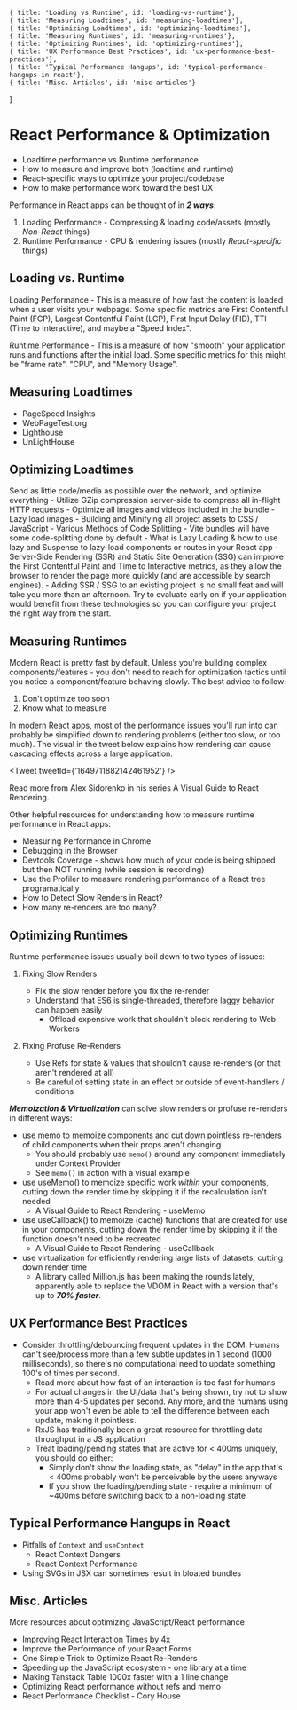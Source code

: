

	{ title: 'Loading vs Runtime', id: 'loading-vs-runtime'},
	{ title: 'Measuring Loadtimes', id: 'measuring-loadtimes'},
	{ title: 'Optimizing Loadtimes', id: 'optimizing-loadtimes'},
	{ title: 'Measuring Runtimes', id: 'measuring-runtimes'},
	{ title: 'Optimizing Runtimes', id: 'optimizing-runtimes'},
	{ title: 'UX Performance Best Practices', id: 'ux-performance-best-practices'},
	{ title: 'Typical Performance Hangups', id: 'typical-performance-hangups-in-react'},
	{ title: 'Misc. Articles', id: 'misc-articles'}
]

# React Performance & Optimization

<Summary>
  <ul>
    <li>Loadtime performance vs Runtime performance</li>
    <li>How to measure and improve both (loadtime and runtime)</li>
    <li>React-specific ways to optimize your project/codebase</li>
    <li>How to make performance work toward the best UX</li>
  </ul>
</Summary>

Performance in React apps can be thought of in ***2 ways***:

1. Loading Performance - Compressing &amp; loading code/assets (mostly *Non-React* things)
2. Runtime Performance - CPU &amp; rendering issues (mostly *React-specific* things)

## Loading vs. Runtime

Loading Performance - This is a measure of how fast the content is loaded when a user visits your webpage. Some specific metrics are First Contentful Paint (FCP), Largest Contentful Paint (LCP), First Input Delay (FID), TTI (Time to Interactive), and maybe a "Speed Index".

Runtime Performance - This is a measure of how "smooth" your application runs and functions after the initial load. Some specific metrics for this might be "frame rate", "CPU", and "Memory Usage".

## Measuring Loadtimes

- <Resource url='https://pagespeed.web.dev/'>PageSpeed Insights</Resource>
- <Resource url='https://webpagetest.org/'>WebPageTest.org</Resource>
- <Resource url='https://developer.chrome.com/docs/lighthouse/overview/'>Lighthouse</Resource>
- <Resource url='https://unlighthouse.dev/'>UnLightHouse</Resource>

## Optimizing Loadtimes

Send as little code/media as possible over the network, and optimize everything 
	- Utilize <Resource url='https://developer.mozilla.org/en-US/docs/Glossary/GZip_compression'>GZip compression</Resource> server-side to compress all in-flight HTTP requests
	- Optimize all <Resource url='https://kinsta.com/blog/optimize-images-for-web/'>images</Resource> and <Resource url='https://www.keycdn.com/blog/video-optimization'>videos</Resource> included in the bundle
		- Lazy load <Resource url='https://web.dev/browser-level-image-lazy-loading/'>images</Resource>
	- <Resource url='https://vitejs.dev/config/build-options.html'>Building</Resource> and <Resource url='https://vitejs.dev/config/build-options.html#build-minify'>Minifying</Resource> all project assets to CSS / JavaScript
	- Various Methods of Code Splitting
		- Vite bundles will have some code-splitting <Resource url='https://vitejs.dev/guide/features.html'>done</Resource> by <Resource url='https://vitejs.dev/guide/features.html#build-optimizations'>default</Resource>
		- What is <Resource url='https://developer.mozilla.org/en-US/docs/Web/Performance/Lazy_loading'>Lazy Loading</Resource> & how to use <Resource url='https://react.dev/reference/react/lazy'>lazy</Resource> and <Resource url='https://react.dev/reference/react/Suspense'>Suspense</Resource> to <Resource url='https://blog.bitsrc.io/lazy-loading-react-components-with-react-lazy-and-suspense-f05c4cfde10c'>lazy-load</Resource> components or routes in your React app
	- <Resource url='https://www.youtube.com/watch?v=bfLFHp7Sbkg'>Server-Side Rendering (SSR)</Resource> and <Resource url='https://www.youtube.com/watch?v=bfLFHp7Sbkg'>Static Site Generation (SSG)</Resource> can improve the First Contentful Paint and Time to Interactive metrics, as they allow the browser to render the page more quickly (and are accessible by search engines).
		- Adding SSR / SSG to an existing project is no small feat and will take you more than an afternoon. Try to evaluate early on if your application would benefit from these technologies so you can configure your project the right way from the start.

## Measuring Runtimes

Modern React is pretty fast by default. Unless you're building complex components/features - you don't need to reach for optimization tactics until you notice a component/feature behaving slowly. The best advice to follow:

1. Don't optimize too soon 
2. Know what to measure 

In modern React apps, most of the performance issues you'll run into can probably be simplified down to rendering problems (either too slow, or too much). The visual in the tweet below explains how rendering can cause cascading effects across a large application.

<Tweet tweetId={'1649711882142461952'} />

Read more from Alex Sidorenko in his series <Resource url='https://alexsidorenko.com/blog/react-render-always-rerenders/'>A Visual Guide to React Rendering</Resource>.

Other helpful resources for understanding how to measure runtime performance in React apps: 

- <Resource url='https://developer.chrome.com/docs/devtools/performance/'>Measuring Performance in Chrome</Resource>
- <Resource url='https://javascript.info/debugging-chrome'>Debugging in the Browser</Resource>
- <Resource url='https://developer.chrome.com/docs/devtools/coverage/'>Devtools Coverage</Resource> - shows how much of your code is being shipped but then NOT running (while session is recording)
- Use the <Resource url='https://react.dev/reference/react/Profiler'>Profiler</Resource> to measure rendering performance of a React tree programatically
- <Resource url='https://alexsidorenko.com/blog/react-performance-slow-renders/'>How to Detect Slow Renders in React?</Resource>
- <Resource url='https://alexsidorenko.com/blog/react-how-many-rerenders/'>How many re-renders are too many?</Resource>

## Optimizing Runtimes

Runtime performance issues usually boil down to two types of issues:

1. Fixing Slow Renders 
	- <Resource url='https://kentcdodds.com/blog/fix-the-slow-render-before-you-fix-the-re-render'>Fix the slow render before you fix the re-render</Resource>
	- Understand that ES6 is <Resource url='https://javascript.info/event-loop'>single-threaded</Resource>, therefore laggy behavior can happen easily
		- Offload expensive work that shouldn't block rendering to <Resource url='https://developer.mozilla.org/en-US/docs/Web/API/Web_Workers_API/Using_web_workers'>Web Workers</Resource>

2. Fixing Profuse Re-Renders 
	- Use <Resource url='https://react.dev/learn/referencing-values-with-refs'>Refs</Resource> for state & values that <Resource url='https://www.smashingmagazine.com/2020/11/react-useref-hook/'>shouldn't cause re-renders</Resource> (or that aren't rendered at all)
	- Be careful of setting state in an effect or outside of event-handlers / conditions


***Memoization & Virtualization*** can solve slow renders or profuse re-renders in different ways:

- use <Resource url='https://react.dev/reference/react/memo'>memo</Resource> to memoize components and cut down pointless re-renders of child components when their props aren't changing
	- You should probably use `memo()` around any component immediately under <Resource url='https://alexsidorenko.com/blog/react-render-context/'>Context Provider</Resource>
	- See `memo()` in action with a <Resource url='https://codesandbox.io/s/a-visual-guide-to-react-rendering-sandbox-td70u?file=/src/sandbox.jsx'>visual example</Resource>
- use <Resource url='https://react.dev/reference/react/useMemo#usememo'>useMemo()</Resource> to memoize specific work *within* your components, cutting down the render time by skipping it if the recalculation isn't needed
	- <Resource url='https://alexsidorenko.com/blog/react-render-usememo/'>A Visual Guide to React Rendering - useMemo</Resource>
- use <Resource url='https://react.dev/reference/react/useCallback'>useCallback()</Resource> to memoize (cache) functions that are created for use in your components, cutting down the render time by skipping it if the function doesn't need to be recreated
	- <Resource url='https://alexsidorenko.com/blog/react-render-usecallback/'>A Visual Guide to React Rendering - useCallback</Resource>
- use <Resource url='https://www.patterns.dev/posts/virtual-lists'>virtualization</Resource> for efficiently rendering <Resource url='https://www.npmjs.com/package/react-window'>large lists of datasets</Resource>, cutting down render time
	- A library called <Resource url='https://million.dev/'>Million.js</Resource> has been making the rounds lately, apparently able to replace the VDOM in React with a version that's up to ***70% faster***.
	
## UX Performance Best Practices

- Consider throttling/debouncing frequent updates in the DOM. Humans can't see/process more than a few subtle updates in 1 second (1000 milliseconds), so there's no computational need to update something 100's of times per second.
	- Read more about <Resource url='https://www.nngroup.com/articles/too-fast-ux/'>how fast of an interaction is too fast</Resource> for humans
	- For actual changes in the UI/data that's being shown, try not to show more than 4-5 updates per second. Any more, and the humans using your app won't even be able to tell the difference between each update, making it pointless.
	- <Resource url='https://rxjs.dev/'>RxJS</Resource> has traditionally been a great resource for throttling data throughput in a JS application
	- Treat loading/pending states that are active for < 400ms uniquely, you should do either:
		- Simply don't show the loading state, as "delay" in the app that's < 400ms probably won't be perceivable by the users anyways
		- If you show the loading/pending state - require a minimum of ~400ms before switching back to a non-loading state

<Tweet tweetId="1675923225341992962" />

## Typical Performance Hangups in React

- Pitfalls of `Context` and `useContext`
	- <Resource url='https://blog.thoughtspile.tech/2021/10/04/react-context-dangers/'>React Context Dangers</Resource>
	- <Resource url='https://dev.to/romaintrotard/react-context-performance-5832'>React Context Performance</Resource>
- Using <Resource url='https://twitter.com/_developit/status/1382838799420514317?s=20'>SVGs in JSX</Resource> can sometimes result in bloated bundles

## Misc. Articles

More resources about optimizing JavaScript/React performance

- <Resource url='https://www.causal.app/blog/react-perf'>Improving React Interaction Times by 4x</Resource>
- <Resource url='https://epicreact.dev/improve-the-performance-of-your-react-forms/'>Improve the Performance of your React Forms</Resource>
- <Resource url='https://kentcdodds.com/blog/optimize-react-re-renders'>One Simple Trick to Optimize React Re-Renders</Resource>
- <Resource url='https://marvinh.dev/blog/speeding-up-javascript-ecosystem/'>Speeding up the JavaScript ecosystem - one library at a time</Resource>
- <Resource url='https://jpcamara.com/2023/03/07/making-tanstack-table.html'>Making Tanstack Table 1000x faster with a 1 line change</Resource>
- <Resource url='https://alexsidorenko.com/blog/react-optimize-rerenders-without-refs-memo/'>Optimizing React performance without refs and memo</Resource>
- <Resource url='https://github.com/coryhouse/reactjsconsulting/issues/77'>React Performance Checklist - Cory House</Resource>